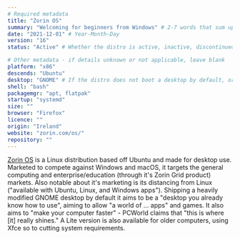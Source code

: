 ```yaml
---
# Required metadata
title: "Zorin OS"
summary: "Welcoming for beginners from Windows" # 2-7 words that sum up the distribution
date: "2021-12-01" # Year-Month-Day
version: "16"
status: "Active" # Whether the distro is active, inactive, discontinued (still supported), or legacy (not supported)

# Other metadata - if details unknown or not applicable, leave blank
platform: "x86"
descends: "Ubuntu"
desktop: "GNOME" # If the distro does not boot a desktop by default, or doesn't ship one, leave 'desktop' blank
shell: "bash"
packagemgr: "apt, flatpak"
startup: "systemd"
size: ""
browser: "Firefox"
licence: ""
origin: "Ireland"
website: "zorin.com/os/"
repository: ""
---
```


[Zorin OS](https://zorin.com/os/) is a Linux distribution based off Ubuntu and made for desktop use. Marketed to compete against Windows and macOS, it targets the general computing and enterprise/education (through it's Zorin Grid product) markets. Also notable about it's marketing is its distancing from Linux ("available with Ubuntu, Linux, and Windows apps"). Shipping a heavily modified GNOME desktop by default it aims to be a "desktop you already know how to use", aiming to allow "a world of ... apps" and games. It also aims to "make your computer faster" - PCWorld claims that "this is where [it] really shines." A Lite version is also available for older computers, using Xfce so to cutting system requirements.
